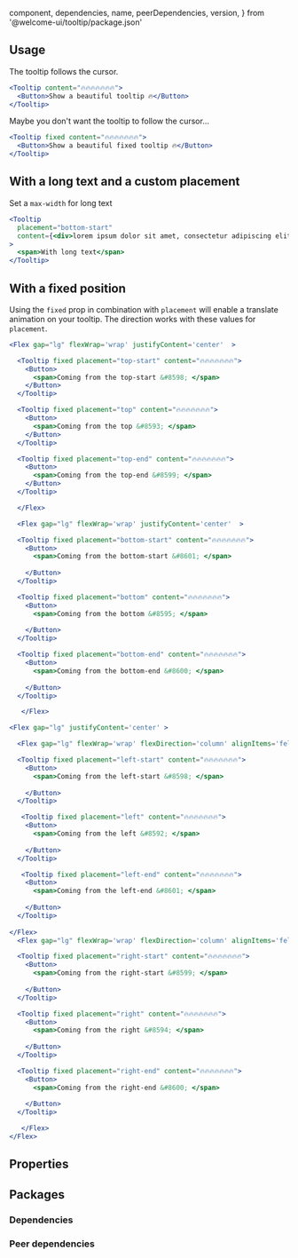 
  component,
  dependencies,
  name,
  peerDependencies,
  version,
} from '@welcome-ui/tooltip/package.json'

<showcase
  version={version}
  name={name}
  component={component}
  description="Allows user to show small information on hover an element."
/>

## Usage

The tooltip follows the cursor.

```jsx
<Tooltip content="🔥🔥🔥🔥🔥🔥🔥">
  <Button>Show a beautiful tooltip 🔥</Button>
</Tooltip>
```

Maybe you don't want the tooltip to follow the cursor…

```jsx
<Tooltip fixed content="🔥🔥🔥🔥🔥🔥🔥">
  <Button>Show a beautiful fixed tooltip 🔥</Button>
</Tooltip>
```

## With a long text and a custom placement

Set a `max-width` for long text

```jsx
<Tooltip
  placement="bottom-start"
  content={<div>lorem ipsum dolor sit amet, consectetur adipiscing elit</div>}
>
  <span>With long text</span>
</Tooltip>
```

## With a fixed position

Using the `fixed` prop in combination with `placement` will enable a translate animation on your tooltip. The direction works with these values for `placement`.

```jsx
<Flex gap="lg" flexWrap='wrap' justifyContent='center'  >

  <Tooltip fixed placement="top-start" content="🔥🔥🔥🔥🔥🔥🔥">
    <Button>
      <span>Coming from the top-start &#8598; </span>
    </Button>
  </Tooltip>

  <Tooltip fixed placement="top" content="🔥🔥🔥🔥🔥🔥🔥">
    <Button>
      <span>Coming from the top &#8593; </span>
    </Button>
  </Tooltip>

  <Tooltip fixed placement="top-end" content="🔥🔥🔥🔥🔥🔥🔥">
    <Button>
      <span>Coming from the top-end &#8599; </span>
    </Button>
  </Tooltip>

  </Flex>

  <Flex gap="lg" flexWrap='wrap' justifyContent='center'  >

  <Tooltip fixed placement="bottom-start" content="🔥🔥🔥🔥🔥🔥🔥">
    <Button>
      <span>Coming from the bottom-start &#8601; </span>
      
    </Button>
  </Tooltip>

  <Tooltip fixed placement="bottom" content="🔥🔥🔥🔥🔥🔥🔥">
    <Button>
      <span>Coming from the bottom &#8595; </span>
      
    </Button>
  </Tooltip>

  <Tooltip fixed placement="bottom-end" content="🔥🔥🔥🔥🔥🔥🔥">
    <Button>
      <span>Coming from the bottom-end &#8600; </span>
      
    </Button>
  </Tooltip>

   </Flex>

<Flex gap="lg" justifyContent='center' >

  <Flex gap="lg" flexWrap='wrap' flexDirection='column' alignItems='felx-start'>

  <Tooltip fixed placement="left-start" content="🔥🔥🔥🔥🔥🔥🔥">
    <Button>
      <span>Coming from the left-start &#8598; </span>
      
    </Button>
  </Tooltip>

   <Tooltip fixed placement="left" content="🔥🔥🔥🔥🔥🔥🔥">
    <Button>
      <span>Coming from the left &#8592; </span>
      
    </Button>
  </Tooltip>

   <Tooltip fixed placement="left-end" content="🔥🔥🔥🔥🔥🔥🔥">
    <Button>
      <span>Coming from the left-end &#8601; </span>
      
    </Button>
  </Tooltip>
  
</Flex>
  <Flex gap="lg" flexWrap='wrap' flexDirection='column' alignItems='felx-start'>

  <Tooltip fixed placement="right-start" content="🔥🔥🔥🔥🔥🔥🔥">
    <Button>
      <span>Coming from the right-start &#8599; </span>
      
    </Button>
  </Tooltip>

  <Tooltip fixed placement="right" content="🔥🔥🔥🔥🔥🔥🔥">
    <Button>
      <span>Coming from the right &#8594; </span>
      
    </Button>
  </Tooltip>

  <Tooltip fixed placement="right-end" content="🔥🔥🔥🔥🔥🔥🔥">
    <Button>
      <span>Coming from the right-end &#8600; </span>
      
    </Button>
  </Tooltip>

   </Flex>
</Flex>

```

## Properties

<props propTypes={props.propTypes.Tooltip} />

## Packages

### Dependencies

<dependencies dependencies={dependencies} />

### Peer dependencies

<dependencies dependencies={peerDependencies} />

<pagination />
